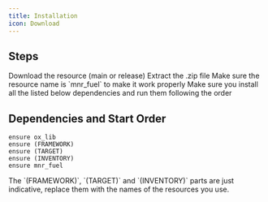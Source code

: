 ---
title: Installation
icon: Download
---

## Steps


<Steps>
  <Step>
  Download the resource (main or release)
  </Step>
  <Step>
  Extract the .zip file
  </Step>
  <Step>
  Make sure the resource name is `mnr_fuel` to make it work properly
  </Step>
  <Step>
  Make sure you install all the listed below dependencies and run them following the order
  </Step>
</Steps>

## Dependencies and Start Order

```mdx title="server.cfg"
ensure ox_lib
ensure (FRAMEWORK)
ensure (TARGET)
ensure (INVENTORY)
ensure mnr_fuel
```

<Callout title="WARNING" type="warn">
  The `(FRAMEWORK)`, `(TARGET)` and `(INVENTORY)` parts are just indicative, replace them with the names of the resources you use.
</Callout>